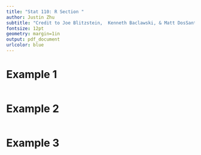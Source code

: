 ```yaml
---
title: "Stat 110: R Section "
author: Justin Zhu
subtitle: "Credit to Joe Blitzstein,  Kenneth Baclawski, & Matt DosSantos DiSorbo"
fontsize: 12pt
geometry: margin=1in
output: pdf_document
urlcolor: blue
---
```


# Example 1

```r
```

# Example 2

```r
```

# Example 3

```r
```